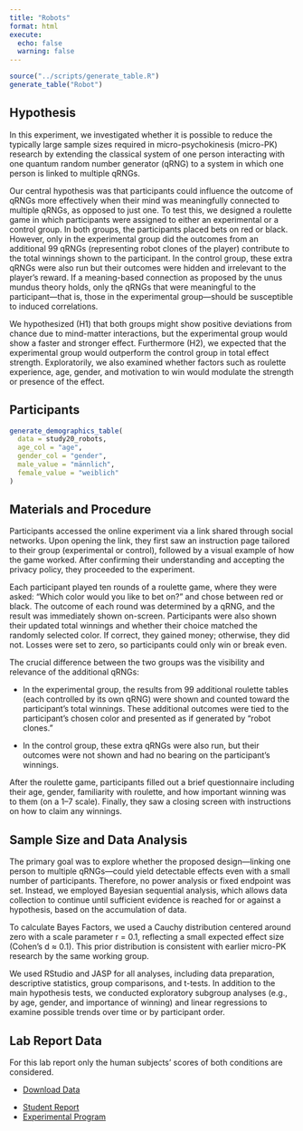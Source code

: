 ```yaml
---
title: "Robots"
format: html
execute: 
  echo: false
  warning: false
---
```


```r
source("../scripts/generate_table.R")
generate_table("Robot")
```

## Hypothesis

In this experiment, we investigated whether it is possible to reduce the typically large sample sizes required in micro-psychokinesis (micro-PK) research by extending the classical system of one person interacting with one quantum random number generator (qRNG) to a system in which one person is linked to multiple qRNGs.

Our central hypothesis was that participants could influence the outcome of qRNGs more effectively when their mind was meaningfully connected to multiple qRNGs, as opposed to just one. To test this, we designed a roulette game in which participants were assigned to either an experimental or a control group. In both groups, the participants placed bets on red or black. However, only in the experimental group did the outcomes from an additional 99 qRNGs (representing robot clones of the player) contribute to the total winnings shown to the participant. In the control group, these extra qRNGs were also run but their outcomes were hidden and irrelevant to the player’s reward. If a meaning-based connection as proposed by the unus mundus theory holds, only the qRNGs that were meaningful to the participant—that is, those in the experimental group—should be susceptible to induced correlations.

We hypothesized (H1) that both groups might show positive deviations from chance due to mind-matter interactions, but the experimental group would show a faster and stronger effect. Furthermore (H2), we expected that the experimental group would outperform the control group in total effect strength. Exploratorily, we also examined whether factors such as roulette experience, age, gender, and motivation to win would modulate the strength or presence of the effect.

## Participants

```r
generate_demographics_table(
  data = study20_robots,
  age_col = "age",
  gender_col = "gender",
  male_value = "männlich",
  female_value = "weiblich"
)
```

## Materials and Procedure

Participants accessed the online experiment via a link shared through social networks. Upon opening the link, they first saw an instruction page tailored to their group (experimental or control), followed by a visual example of how the game worked. After confirming their understanding and accepting the privacy policy, they proceeded to the experiment.

Each participant played ten rounds of a roulette game, where they were asked: “Which color would you like to bet on?” and chose between red or black. The outcome of each round was determined by a qRNG, and the result was immediately shown on-screen. Participants were also shown their updated total winnings and whether their choice matched the randomly selected color. If correct, they gained money; otherwise, they did not. Losses were set to zero, so participants could only win or break even.

The crucial difference between the two groups was the visibility and relevance of the additional qRNGs:

- In the experimental group, the results from 99 additional roulette tables (each controlled by its own qRNG) were shown and counted toward the participant's total winnings. These additional outcomes were tied to the participant’s chosen color and presented as if generated by “robot clones.”

- In the control group, these extra qRNGs were also run, but their outcomes were not shown and had no bearing on the participant’s winnings.

After the roulette game, participants filled out a brief questionnaire including their age, gender, familiarity with roulette, and how important winning was to them (on a 1–7 scale). Finally, they saw a closing screen with instructions on how to claim any winnings.

## Sample Size and Data Analysis

The primary goal was to explore whether the proposed design—linking one person to multiple qRNGs—could yield detectable effects even with a small number of participants. Therefore, no power analysis or fixed endpoint was set. Instead, we employed Bayesian sequential analysis, which allows data collection to continue until sufficient evidence is reached for or against a hypothesis, based on the accumulation of data.

To calculate Bayes Factors, we used a Cauchy distribution centered around zero with a scale parameter r = 0.1, reflecting a small expected effect size (Cohen’s d ≈ 0.1). This prior distribution is consistent with earlier micro-PK research by the same working group.

We used RStudio and JASP for all analyses, including data preparation, descriptive statistics, group comparisons, and t-tests. In addition to the main hypothesis tests, we conducted exploratory subgroup analyses (e.g., by age, gender, and importance of winning) and linear regressions to examine possible trends over time or by participant order.

## Lab Report Data

For this lab report only the human subjects' scores of both conditions are considered.

::: {.callout-tip title="Data" collapse="false"}
-   [Download Data](../data/robots/robots.csv)
:::

::: {.callout-note title="Resources" collapse="false"}
-   [Student Report](../data/robots/robots_report.pdf)
-   [Experimental Program](https://github.com/mrzdcmps/labreport/blob/main/data/robot/robot.html)
:::
